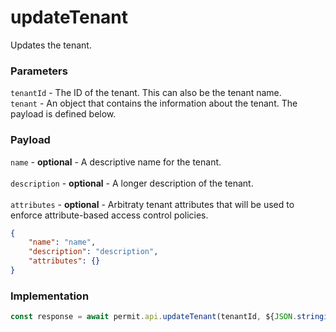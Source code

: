 # updateTenant

Updates the tenant.

### Parameters

`tenantId` - The ID of the tenant. This can also be the tenant name. <br/>
`tenant` - An object that contains the information about the tenant. The payload is defined below.

### Payload

`name` - **optional** - A descriptive name for the tenant.<br/><br/>
`description` - **optional** - A longer description of the tenant.<br/><br/>
`attributes` - **optional** - Arbitraty tenant attributes that will be used to enforce attribute-based access control policies.<br/>

```json
{
	"name": "name",
	"description": "description",
	"attributes": {}
}
```

### Implementation

```js
const response = await permit.api.updateTenant(tenantId, ${JSON.stringify(tenant)});
```
